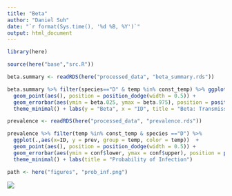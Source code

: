 ```yaml
---
title: "Beta"
author: "Daniel Suh"
date: "`r format(Sys.time(), '%d %B, %Y')`"
output: html_document
---
```


```r
library(here)

source(here("base","src.R"))
```

```r
beta.summary <- readRDS(here("processed_data", "beta_summary.rds"))
```

```r
beta.summary %>% filter(species=="D" & temp %in% const_temp) %>% ggplot(.,aes(x=trt, y = beta.est, color = temp)) +
  geom_point(aes(), position = position_dodge(width = 0.5)) + 
  geom_errorbar(aes(ymin = beta.025, ymax = beta.975), position = position_dodge(width = 0.5)) +
  theme_minimal() + labs(y = "Beta", x = "ID", title = "Beta: Transmission Parameter")

```

```r
prevalence <- readRDS(here("processed_data", "prevalence.rds"))
```

```r
prevalence %>% filter(temp %in% const_temp & species =="D") %>%
  ggplot(.,aes(x=ID, y = prev, group = temp, color = temp))  +
  geom_point(aes(), position = position_dodge(width = 0.5)) + 
  geom_errorbar(aes(ymin = conf$lower, ymax = conf$upper), position = position_dodge(width = 0.5)) +
  theme_minimal() + labs(title = "Probability of Infection")
```


```r
path <- here("figures", "prob_inf.png")
```


![](`r path`)


